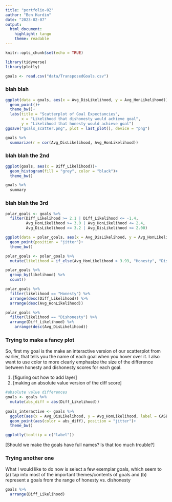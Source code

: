 ```yaml
---
title: "portfolio-02"
author: "Ben Hardin"
date: "2023-02-07"
output: 
  html_document: 
    highlight: tango
    theme: readable
---
```


```r
knitr::opts_chunk$set(echo = TRUE)
```


```r
library(tidyverse)
library(plotly)

goals <- read.csv("data/TransposedGoals.csv")
```

### blah blah

```r
ggplot(data = goals, aes(x = Avg_DisLikelihood, y = Avg_HonLikelihood))+
  geom_point()+
  theme_bw()+
  labs(title = "Scatterplot of Goal Expectancies",
       x = "Likelihood that dishonesty would achieve goal",
       y = "Likelihood that honesty would achieve goal")
ggsave("goals_scatter.png", plot = last_plot(), device = "png")

goals %>%
  summarize(r = cor(Avg_DisLikelihood, Avg_HonLikelihood))
```

### blah blah the 2nd
```r
ggplot(goals, aes(x = Diff_Likelihood))+
  geom_histogram(fill = "grey", color = "black")+
  theme_bw()
```

```r
goals %>%
  summary
```

### blah blah the 3rd
```r
polar_goals <- goals %>%
  filter(Diff_Likelihood >= 2.1 | Diff_Likelihood <= -1.4,
         Avg_HonLikelihood >= 3.0 | Avg_HonLikelihood <= 2.4,
         Avg_DisLikelihood >= 3.2 | Avg_DisLikelihood <= 2.00)

ggplot(data = polar_goals, aes(x = Avg_DisLikelihood, y = Avg_HonLikelihood))+
  geom_point(position = "jitter")+
  theme_bw()
```

```r
polar_goals <- polar_goals %>%
  mutate(likelihood = if_else(Avg_HonLikelihood > 3.99, "Honesty", "Dishonesty"))
```

```r
polar_goals %>%
  group_by(likelihood) %>%
  count()
```

```r
polar_goals %>%
  filter(likelihood == "Honesty") %>%
  arrange(desc(Diff_Likelihood)) %>%
  arrange(desc(Avg_HonLikelihood))

polar_goals %>%
  filter(likelihood == "Dishonesty") %>%
  arrange(Diff_Likelihood) %>%
    arrange(desc(Avg_DisLikelihood))
```

### Trying to make a fancy plot

So, first my goal is the make an interactive version of our scatterplot from earlier, that tells you the name of each goal when you hover over it. I also want to use color to more clearly emphasize the size of the difference between honesty and dishonesty scores for each goal.

1. [figuring out how to add layer]
2. [making an absolute value version of the diff score]

```r
#absolute value differences
goals <- goals %>%
  mutate(abs_diff = abs(Diff_Likelihood))
  
goals_interactive <- goals %>%
  ggplot(aes(x = Avg_DisLikelihood, y = Avg_HonLikelihood, label = CASE_LBL))+
  geom_point(aes(color = abs_diff), position = "jitter")+
  theme_bw()

ggplotly(tooltip = c("label"))
```

[Should we make the goals have full names? Is that too much trouble?]

### Trying another one

What I would like to do now is select a few exemplar goals, which seem to (a) tap into most of the important themes/contents of goals and (b) represent a goals from the range of honesty vs. dishonesty

```r
goals %>%
  arrange(Diff_Likelihood)
```